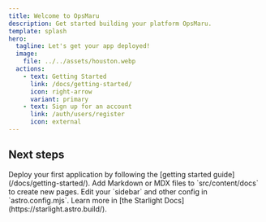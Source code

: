 ```yaml
---
title: Welcome to OpsMaru
description: Get started building your platform OpsMaru.
template: splash
hero:
  tagline: Let's get your app deployed!
  image:
    file: ../../assets/houston.webp
  actions:
    - text: Getting Started
      link: /docs/getting-started/
      icon: right-arrow
      variant: primary
    - text: Sign up for an account
      link: /auth/users/register
      icon: external
---
```



## Next steps

<CardGrid stagger>
	<Card title="Deploy your application" icon="rocket">
    Deploy your first application by following the [getting started guide](/docs/getting-started/).
	</Card>
	<Card title="Add new content" icon="add-document">
		Add Markdown or MDX files to `src/content/docs` to create new pages.
	</Card>
	<Card title="Configure your site" icon="setting">
		Edit your `sidebar` and other config in `astro.config.mjs`.
	</Card>
	<Card title="Read the docs" icon="open-book">
		Learn more in [the Starlight Docs](https://starlight.astro.build/).
	</Card>
</CardGrid>
